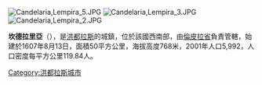 [[Image:Candelaria,Lempira_5.JPG|right]]
[[Image:Candelaria,Lempira_3.JPG|thumb]]
[[Image:Candelaria,Lempira_2.JPG|thumb]]

'''坎德拉里亞'''（{{lang-es|Candelaria}}），是[[洪都拉斯|洪都拉斯]]的城鎮，位於該國西南部，由[[倫皮拉省|倫皮拉省]]負責管轄，始建於1607年8月13日，面積50平方公里，海拔高度768米，2001年人口5,992，人口密度每平方公里119.84人。

{{coord|14|05|N|88|34|W|display=title|region:HN_type:adm2nd_source:GNS-enwiki}}

{{Honduras-geo-stub}}
[[Category:洪都拉斯城市|Category:洪都拉斯城市]]